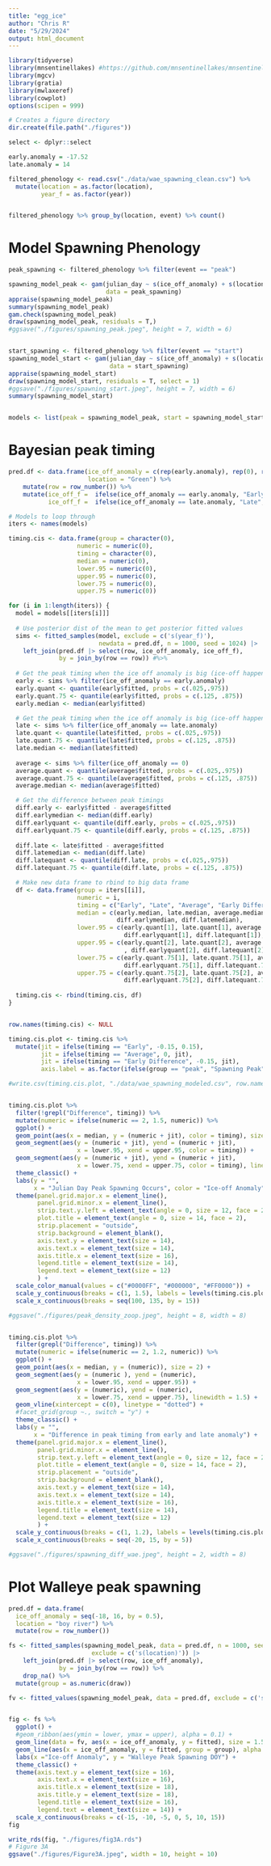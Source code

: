 ```yaml
---
title: "egg_ice"
author: "Chris R"
date: "5/29/2024"
output: html_document
---
```


```r
library(tidyverse)
library(mnsentinellakes) #https://github.com/mnsentinellakes/mnsentinellakes
library(mgcv)
library(gratia)
library(mwlaxeref)
library(cowplot)
options(scipen = 999)

# Creates a figure directory
dir.create(file.path("./figures"))

select <- dplyr::select

early.anomaly = -17.52
late.anomaly = 14

filtered_phenology <- read.csv("./data/wae_spawning_clean.csv") %>%
  mutate(location = as.factor(location), 
         year_f = as.factor(year))


filtered_phenology %>% group_by(location, event) %>% count()
```



# Model Spawning Phenology
```r
peak_spawning <- filtered_phenology %>% filter(event == "peak")

spawning_model_peak <- gam(julian_day ~ s(ice_off_anomaly) + s(location, bs = "re"), 
                           data = peak_spawning)
appraise(spawning_model_peak)
summary(spawning_model_peak)
gam.check(spawning_model_peak)
draw(spawning_model_peak, residuals = T,)
#ggsave("./figures/spawning_peak.jpeg", height = 7, width = 6)


start_spawning <- filtered_phenology %>% filter(event == "start")
spawning_model_start <- gam(julian_day ~ s(ice_off_anomaly) + s(location, bs = "re"), 
                            data = start_spawning)
appraise(spawning_model_start)
draw(spawning_model_start, residuals = T, select = 1)
#ggsave("./figures/spawning_start.jpeg", height = 7, width = 6)
summary(spawning_model_start)


models <- list(peak = spawning_model_peak, start = spawning_model_start)
```


# Bayesian peak timing
```r
pred.df <- data.frame(ice_off_anomaly = c(rep(early.anomaly), rep(0), rep(late.anomaly)),
                      location = "Green") %>%
    mutate(row = row_number()) %>% 
    mutate(ice_off_f =  ifelse(ice_off_anomaly == early.anomaly, "Early", "Normal"),
           ice_off_f =  ifelse(ice_off_anomaly == late.anomaly, "Late", ice_off_f))

# Models to loop through
iters <- names(models)

timing.cis <- data.frame(group = character(0), 
                   numeric = numeric(0),
                   timing = character(0),
                   median = numeric(0),
                   lower.95 = numeric(0),
                   upper.95 = numeric(0),
                   lower.75 = numeric(0),
                   upper.75 = numeric(0))

for (i in 1:length(iters)) {
  model = models[[iters[i]]]
  
  # Use posterior dist of the mean to get posterior fitted values
  sims <- fitted_samples(model, exclude = c('s(year_f)'),
                         newdata = pred.df, n = 1000, seed = 1024) |>
    left_join(pred.df |> select(row, ice_off_anomaly, ice_off_f), 
              by = join_by(row == row)) #%>%
  
  # Get the peak timing when the ice off anomaly is big (ice-off happens late)
  early <- sims %>% filter(ice_off_anomaly == early.anomaly) 
  early.quant <- quantile(early$fitted, probs = c(.025,.975))
  early.quant.75 <- quantile(early$fitted, probs = c(.125, .875))
  early.median <- median(early$fitted)

  # Get the peak timing when the ice off anomaly is big (ice-off happens late)
  late <- sims %>% filter(ice_off_anomaly == late.anomaly) 
  late.quant <- quantile(late$fitted, probs = c(.025,.975))
  late.quant.75 <- quantile(late$fitted, probs = c(.125, .875))
  late.median <- median(late$fitted)
  
  average <- sims %>% filter(ice_off_anomaly == 0)
  average.quant <- quantile(average$fitted, probs = c(.025,.975))
  average.quant.75 <- quantile(average$fitted, probs = c(.125, .875))
  average.median <- median(average$fitted)

  # Get the difference between peak timings
  diff.early <- early$fitted - average$fitted
  diff.earlymedian <- median(diff.early)
  diff.earlyquant <- quantile(diff.early, probs = c(.025,.975))
  diff.earlyquant.75 <- quantile(diff.early, probs = c(.125, .875))
  
  diff.late <- late$fitted - average$fitted
  diff.latemedian <- median(diff.late)
  diff.latequant <- quantile(diff.late, probs = c(.025,.975))
  diff.latequant.75 <- quantile(diff.late, probs = c(.125, .875))

  # Make new data frame to rbind to big data frame
  df <- data.frame(group = iters[[i]], 
                   numeric = i,
                   timing = c("Early", "Late", "Average", "Early Difference", "Late Difference"),
                   median = c(early.median, late.median, average.median, 
                              diff.earlymedian, diff.latemedian),
                   lower.95 = c(early.quant[1], late.quant[1], average.quant[1],
                                diff.earlyquant[1], diff.latequant[1]),
                   upper.95 = c(early.quant[2], late.quant[2], average.quant[2]
                                , diff.earlyquant[2], diff.latequant[2]),
                   lower.75 = c(early.quant.75[1], late.quant.75[1], average.quant.75[1],
                                diff.earlyquant.75[1], diff.latequant.75[1]),
                   upper.75 = c(early.quant.75[2], late.quant.75[2], average.quant.75[2],
                                diff.earlyquant.75[2], diff.latequant.75[2]))
  
  timing.cis <- rbind(timing.cis, df)
}


row.names(timing.cis) <- NULL

timing.cis.plot <- timing.cis %>%
  mutate(jit = ifelse(timing == "Early", -0.15, 0.15),
         jit = ifelse(timing == "Average", 0, jit),
         jit = ifelse(timing == "Early Difference", -0.15, jit),
         axis.label = as.factor(ifelse(group == "peak", "Spawning Peak", "Spawning Start")))

#write.csv(timing.cis.plot, "./data/wae_spawning_modeled.csv", row.names = F)


timing.cis.plot %>%
  filter(!grepl("Difference", timing)) %>%
  mutate(numeric = ifelse(numeric == 2, 1.5, numeric)) %>%
  ggplot() + 
  geom_point(aes(x = median, y = (numeric + jit), color = timing), size = 2) + 
  geom_segment(aes(y = (numeric + jit), yend = (numeric + jit), 
                   x = lower.95, xend = upper.95, color = timing)) +
  geom_segment(aes(y = (numeric + jit), yend = (numeric + jit), 
                   x = lower.75, xend = upper.75, color = timing), linewidth = 1.5) +
  theme_classic() +
  labs(y = "",
       x = "Julian Day Peak Spawning Occurs", color = "Ice-off Anomaly") +
  theme(panel.grid.major.x = element_line(),
        panel.grid.minor.x = element_line(),
        strip.text.y.left = element_text(angle = 0, size = 12, face = 2),
        plot.title = element_text(angle = 0, size = 14, face = 2),
        strip.placement = "outside",
        strip.background = element_blank(),
        axis.text.y = element_text(size = 14),
        axis.text.x = element_text(size = 14),
        axis.title.x = element_text(size = 16),
        legend.title = element_text(size = 14), 
        legend.text = element_text(size = 12)
        ) +
  scale_color_manual(values = c("#0000FF", "#000000", "#FF0000")) +
  scale_y_continuous(breaks = c(1, 1.5), labels = levels(timing.cis.plot$axis.label)) +
  scale_x_continuous(breaks = seq(100, 135, by = 15))

#ggsave("./figures/peak_density_zoop.jpeg", height = 8, width = 8)


timing.cis.plot %>%
  filter(grepl("Difference", timing)) %>%
  mutate(numeric = ifelse(numeric == 2, 1.2, numeric)) %>%
  ggplot() + 
  geom_point(aes(x = median, y = (numeric)), size = 2) + 
  geom_segment(aes(y = (numeric ), yend = (numeric), 
                   x = lower.95, xend = upper.95)) +
  geom_segment(aes(y = (numeric), yend = (numeric), 
                   x = lower.75, xend = upper.75), linewidth = 1.5) +
  geom_vline(xintercept = c(0), linetype = "dotted") +
  #facet_grid(group ~., switch = "y") +
  theme_classic() +
  labs(y = "",
       x = "Difference in peak timing from early and late anomaly") +
  theme(panel.grid.major.x = element_line(),
        panel.grid.minor.x = element_line(),
        strip.text.y.left = element_text(angle = 0, size = 12, face = 2),
        plot.title = element_text(angle = 0, size = 14, face = 2),
        strip.placement = "outside",
        strip.background = element_blank(),
        axis.text.y = element_text(size = 14),
        axis.text.x = element_text(size = 14),
        axis.title.x = element_text(size = 16),
        legend.title = element_text(size = 14), 
        legend.text = element_text(size = 12)
        ) +
  scale_y_continuous(breaks = c(1, 1.2), labels = levels(timing.cis.plot$axis.label)) +
  scale_x_continuous(breaks = seq(-20, 15, by = 5))

#ggsave("./figures/spawning_diff_wae.jpeg", height = 2, width = 8)
```


#  Plot Walleye peak spawning
```r
pred.df = data.frame(
  ice_off_anomaly = seq(-18, 16, by = 0.5),
  location = "boy river") %>%
  mutate(row = row_number())

fs <- fitted_samples(spawning_model_peak, data = pred.df, n = 1000, seed = 1024,
                       exclude = c('s(location)')) |>
    left_join(pred.df |> select(row, ice_off_anomaly), 
              by = join_by(row == row)) %>%
    drop_na() %>% 
  mutate(group = as.numeric(draw))

fv <- fitted_values(spawning_model_peak, data = pred.df, exclude = c('s(location)'))


fig <- fs %>%
  ggplot() +
  #geom_ribbon(aes(ymin = lower, ymax = upper), alpha = 0.1) +
  geom_line(data = fv, aes(x = ice_off_anomaly, y = fitted), size = 1.5) + 
  geom_line(aes(x = ice_off_anomaly, y = fitted, group = group), alpha = 0.01) + 
  labs(x ="Ice-off Anomaly", y = "Walleye Peak Spawning DOY") +
  theme_classic() +
  theme(axis.text.y = element_text(size = 16),
        axis.text.x = element_text(size = 16),
        axis.title.x = element_text(size = 18),
        axis.title.y = element_text(size = 18),
        legend.title = element_text(size = 16), 
        legend.text = element_text(size = 14)) + 
  scale_x_continuous(breaks = c(-15, -10, -5, 0, 5, 10, 15))
fig

write_rds(fig, "./figures/fig3A.rds")
# Figure 3A
ggsave("./figures/Figure3A.jpeg", width = 10, height = 10)
```

